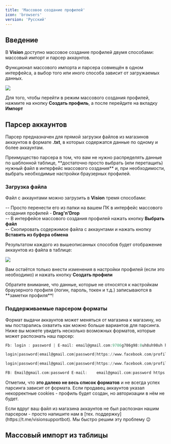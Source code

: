 ```yaml
---
title: 'Массовое создание профилей'
icon: 'browsers'
version: 'Русский'
---
```


## Введение

В **Vision** доступно массовое создание профилей двумя способами: массовый импорт и парсер аккаунтов.

Функционал массового импорта и парсера совмещён в одном интерфейса, а выбор того или иного способа зависит от загружаемых данных.

<img src="/images/masscreation.png" />

Для того, чтобы перейти в режим массового создания профилей, нажмите на кнопку **Создать профиль**, а после перейдите на вкладку **Импорт**

## Парсер аккаунтов

Парсер предназначен для прямой загрузки файлов из магазинов аккаунтов в формате **.txt**, в которых содержатся данные по одному и более аккаунтам. 

<Note>
Преимущество парсера в том, что вам не нужно распределять данные по шаблонной таблице, **достаточно просто выбрать (или перетащить) нужный файл в интерфейс массового создания** и, при необходимости, выбрать необходимые настройки браузерных профилей.
</Note>

### Загрузка файла

Файл с аккаунтами можно загрузить в **Vision** тремя способами:

-- Просто перенести его из папки на вашем ПК в интерфейс массового создания профилей - **Drag'n'Drop**<br />
-- В интерфейсе массового создания профилей нажать кнопку **Выбрать файл** <br />
-- Скопировать содержимое файла с аккаунтами и нажать кнопку **Вставить из буфера обмена**

Результатом каждого из вышеописанных способов будет отображение аккаунтов из файла в таблице:

<img src="/images/parser_result.png" />

Вам остаётся только внести изменения в настройки профилей (если это необходимо) и нажать кнопку **Создать профили**

<Note> 
    Обратите внимание, что данные, которые не относятся к настройкам браузерного профиля (логин, пароль, токен и т.д.) записываются в **заметки профиля**!
</Note>

### Поддерживаемые парсером форматы

Формат выдачи аккаунтов может меняться от магазина к магазину, но мы постарались охватить как можно больше вариантов для парсинга. Ниже вы можете увидеть несколько возможных форматов, которые может распознать наш парсер:

<CodeGroup>

``` a Формат 1
Fb: login : password | E-mail: email@gmail.com:9786g786g98:8uh8uh98uh https://www.facebook.com/profile.php?id=876097098778098 | UserAgent: Mozilla/5.0 (Windows NT 10.0; Win64; x64) AppleWebKit/537.36 (KHTML, like Gecko) Chrome/119.0.0.0 Safari/537.36 | token: EAABsbkjjHJHhjlsdkjhshfsdl | JSON Cookie: [ { cookies } ]
```

```a Формат 2
login|password|email@gmail.com|password|https://www.facebook.com/profile.php?id=78698778678|12|11|1993|EAABtoken|act=785786576576|[{cookies}]|Useragent|Keys
```

```a Формат 3
login|password|email@gmail.com|password|https://www.facebook.com/profile.php?id=78698778678|12|11|1993|EAABtoken|act=785786576576|[{cookies}]|Useragent|Keys
```

```a Формат 4
FB:	Email@gmail.com:password E-mail:	email@gmail.com:password https://www.facebook.com/profile.php?id=4567567567567 Token:	EAABToken	User agent:	Useragent 14  мая  1998	[{cookies}]
```

</CodeGroup>

Отметим, что **это далеко не весь список форматов** и не всегда успех парсинга зависит от формата. Если продавец аккаунтов указал некорректные cookies - профиль будет создан, но авторизации в нём не будет.

<Tip>
Если вдруг ваш файл из магазина аккаунтов не был распознан нашим парсером - просто напишите нам в [тех. поддержку](https://t.me/visionsupportbot). Мы быстро решим эту проблему 😉 
</Tip>

## Массовый импорт из таблицы






